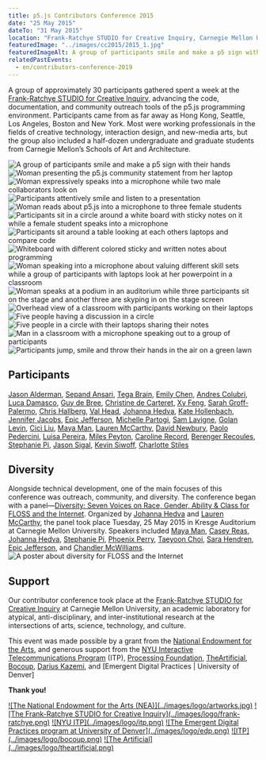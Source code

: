 ```yaml
---
title: p5.js Contributors Conference 2015
date: "25 May 2015"
dateTo: "31 May 2015"
location: "Frank-Ratchye STUDIO for Creative Inquiry, Carnegie Mellon University"
featuredImage: "../images/cc2015/2015_1.jpg"
featuredImageAlt: A group of participants smile and make a p5 sign with their hands.
relatedPastEvents: 
  - en/contributors-conference-2019
---
```



A group of approximately 30 participants gathered spent a week at the [Frank-Ratchye STUDIO for Creative Inquiry](http://studioforcreativeinquiry.org/), advancing the code, documentation, and community outreach tools of the p5.js programming environment. Participants came from as far away as Hong Kong, Seattle, Los Angeles, Boston and New York. Most were working professionals in the fields of creative technology, interaction design, and new-media arts, but the group also included a half-dozen undergraduate and graduate students from Carnegie Mellon’s Schools of Art and Architecture.



![A group of participants smile and make a p5 sign with their hands](../images/cc2015/2015_1.jpg)
![Woman presenting the p5.js community statement from her laptop](../images/cc2015/2015_3.jpg)
![Woman expressively speaks into a microphone while two male collaborators look on](../images/cc2015/2015_4.jpg)
![Participants attentively smile and listen to a presentation](../images/cc2015/2015_5.jpg)
![Woman reads about p5.js into a microphone to three female students](../images/cc2015/2015_6.jpg)
![Participants sit in a circle around a white board with sticky notes on it while a female student speaks into a microphone](../images/cc2015/2015_7.jpg)
![Participants sit around a table looking at each others laptops and compare code](../images/cc2015/2015_8.jpg)
![Whiteboard with different colored sticky and written notes about programming](../images/cc2015/2015_9.jpg)
![Woman speaking into a microphone about valuing different skill sets while a group of participants with laptops look at her powerpoint in a classroom](../images/cc2015/2015_10.jpg)
![Woman speaks at a podium in an auditorium while three participants sit on the stage and another three are skyping in on the stage screen](../images/cc2015/2015_11.jpg)
![Overhead view of a classroom with participants working on their laptops](../images/cc2015/2015_12.jpg)
![Five people having a discussion in a circle](../images/cc2015/2015_13.jpg)
![Five people in a circle with their laptops sharing their notes](../images/cc2015/2015_14.jpg)
![Man in a classroom with a microphone speaking out to a group of participants](../images/cc2015/2015_15.jpg)
![Participants jump, smile and throw their hands in the air on a green lawn](../images/cc2015/2015_2.jpg)

## Participants

[Jason Alderman](http://huah.net/jason/), [Sepand Ansari](http://sepans.com/), [Tega Brain](http://tegabrain.com/), [Emily Chen](https://medium.com/@emchenNYC/), [Andres Colubri](http://andrescolubri.net/), [Luca Damasco](https://twitter.com/lucapodular), [Guy de Bree](http://guydebree.com/), [Christine de Carteret](http://www.cjdecarteret.com/), [Xy Feng](http://xystudio.cc/), [Sarah Groff-Palermo](http://www.sarahgp.com/), [Chris Hallberg](http://www.crhallberg.com/), [Val Head](http://valhead.com/), [Johanna Hedva](http://johannahedva.com/), [Kate Hollenbach](http://www.katehollenbach.com/), [Jennifer Jacobs](http://web.media.mit.edu/~jacobsj/), [Epic Jefferson](http://www.epicjefferson.com/), [Michelle Partogi](http://michellepartogi.com/), [Sam Lavigne](http://lav.io/), [Golan Levin](http://flong.com/), [Cici Liu](http://www.liuchangitp.com/), [Maya Man](http://www.mayaman.cc/), [Lauren McCarthy](http://lauren-mccarthy.com/), [David Newbury](http://www.workergnome.com/), [Paolo Pedercini](http://molleindustria.org/), [Luisa Pereira](http://luisaph.com/), [Miles Peyton](http://mileshiroo.info/), [Caroline Record](http://carolinerecord.com/), [Berenger Recoules](http://b2renger.github.io/), [Stephanie Pi](https://pibloginthesky.wordpress.com/), [Jason Sigal](http://jasonsigal.cc/), [Kevin Siwoff](http://studioindefinit.com/), [Charlotte Stiles](http://charlottestiles.com/)

## Diversity

Alongside technical development, one of the main focuses of this conference was outreach, community, and diversity. The conference began with a panel—[Diversity: Seven Voices on Race, Gender, Ability & Class for FLOSS and the Internet](http://studioforcreativeinquiry.org/events/diversity-seven-voices-on-race-gender-ability-class-for-floss-and-the-internet). Organized by [Johanna Hedva](http://johannahedva.com/) and [Lauren McCarthy](http://lauren-mccarthy.com/), the panel took place Tuesday, 25 May 2015 in Kresge Auditorium at Carnegie Mellon University. Speakers included [Maya Man](http://www.mayaman.cc/), [Casey Reas](http://reas.com/), [Johanna Hedva](http://johannahedva.com/), [Stephanie Pi](https://pibloginthesky.wordpress.com/), [Phoenix Perry](http://phoenixperry.com/), [Taeyoon Choi](http://taeyoonchoi.com/), [Sara Hendren](http://ablersite.org/), [Epic Jefferson](http://www.epicjefferson.com/), and [Chandler McWilliams](http://chandlermcwilliams.com/).
![A poster about diversity for FLOSS and the Internet](../images/cc2015/diversity_640.jpg)

## Support

Our contributor conference took place at the [Frank-Ratchye STUDIO for Creative Inquiry](http://studioforcreativeinquiry.org/) at Carnegie Mellon University, an academic laboratory for atypical, anti-disciplinary, and inter-institutional research at the intersections of arts, science, technology, and culture.

This event was made possible by a grant from the [National Endowment for the Arts](https://arts.gov/), and generous support from the [NYU Interactive Telecommunications Program](https://tisch.nyu.edu/itp) (ITP), [Processing Foundation](http://foundation.processing.org/), [TheArtificial](http://theartificial.nl/), [Bocoup](http://bocoup.com/), [Darius Kazemi](http://tinysubversions.com/), and [Emergent Digital Practices | University of Denver]

**Thank you!**

<Logos>
    <a href="https://arts.gov/">![The National Endowment for the Arts (NEA)](../images/logo/artworks.jpg)</a>
    <a href="http://studioforcreativeinquiry.org">![The Frank-Ratchye STUDIO for Creative Inquiry](../images/logo/frank-ratchye.png)</a>
    <a href="https://itp.nyu.edu/itp/">![NYU ITP](../images/logo/itp.png)</a>
    <a href="http://www.du.edu/ahss/edp/">![The Emergent Digital Practices program at University of Denver](../images/logo/edp.png)</a>
    <a href="http://bocoup.com/">![ITP](../images/logo/bocoup.png)</a>
    <a href="http://theartificial.nl/">![The Artificial](../images/logo/theartificial.png)</a>
</Logos>
